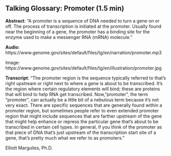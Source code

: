 ## Talking Glossary: Promoter (1.5 min)

**Abstract**: "A promoter is a sequence of DNA needed to turn a gene on or off. The process of transcription is initiated at the promoter. Usually found near the beginning of a gene, the promoter has a binding site for the enzyme used to make a messenger RNA (mRNA) molecule."

**Audio**: https://www.genome.gov/sites/default/files/tg/en/narration/promoter.mp3

Image: https://www.genome.gov/sites/default/files/tg/en/illustration/promoter.jpg

**Transcript**: "The promoter region is the sequence typically referred to that's right upstream or right next to where a gene is about to be transcribed. It's the region where certain regulatory elements will bind; these are proteins that will bind to help RNA get transcribed. Now, "promoter", the term "promoter", can actually be a little bit of a nebulous term because it's not very exact. There are specific sequences that are generally found within a promoter region, but sometimes people refer to even extended promoter region that might include sequences that are farther upstream of the gene that might help enhance or repress the particular gene that's about to be transcribed in certain cell types. In general, if you think of the promoter as that piece of DNA that's just upstream of the transcription start site of a gene, that's pretty much what we refer to as promoters."

Elliott Margulies, Ph.D.

